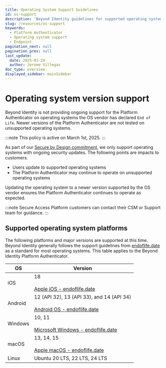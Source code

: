 ```yaml
---
title: Operating System Support Guidelines
id: os-support
description: 'Beyond Identity guidelines for supported operating systems.'
slug: /resources/os-support
keywords:
  - Platform Authenticator
  - Operating system support
  - Endpoint
pagination_next: null
pagination_prev: null
last_update:
  date: 2025-01-29
  author: Jerome Villegas
doc_type: overview
displayed_sidebar: mainSidebar
---
```


# Operating system version support

Beyond Identity is not providing ongoing support for the  Platform Authenticator on operating systems the OS vendor has declared `End of Life`. Newer versions of the Platform Authenticator are not tested on unsupported operating systems. 

:::note
This policy is active on March 1st, 2025.
:::

As part of our [Secure by Design commitment](https://www.beyondidentity.com/our-difference/secure-by-design), we only support operating systems with ongoing security updates. The following points are impacts to customers.

- Users update to supported operating systems
- The Platform Authenticator may continue to operate on unsupported operating systems

Updating the operating system to a newer version supported by the OS vendor ensures the Platform Authenticator continues to operate as expected.

:::note
Secure Access Platform customers can contact their CSM or Support team for guidance.
:::

## Supported operating system platforms

The following platforms and major versions are supported at this time. Beyond Identity generally follows the support guidelines from [endoflife.date](https://endoflife.date) as a standard for most operating systems. This table applies to the Beyond Identity Platform Authenticator.

| OS      | Version|
|---|---|
| iOS     | 18<br></br>[Apple iOS - endoflife.date](https://endoflife.date/ios) |
| Android | 12 (API 32), 13 (API 33), and 14 (API 34)<br></br>[Android OS - endoflife.date](https://endoflife.date/android) |
| Windows | 10, 11<br></br>[Microsoft Windows - endoflife.date](https://endoflife.date/windows) |
| macOS   | 13, 14, 15<br></br>[Apple macOS - endoflife.date](https://endoflife.date/macos) |
| Linux   | Ubuntu 20 LTS, 22 LTS, 24 LTS |
